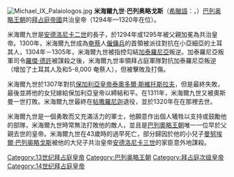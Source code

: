 {{多個問題|
{{expand|time=2015-02-12T14:57:42+00:00}}
{{unreferenced|time=2015-01-24T10:43:50+00:00}}
{{refimprove|time=2015-01-24T10:43:50+00:00}}
}}
[[File:Michael_IX_Palaiologos.jpg|thumb]]
{{巴列奥略王朝}}
'''米海爾九世·巴列奥略戈斯'''（[[希臘語|希臘語]]：{{lang|el|'''Μιχαήλ Θ΄ Παλαιολόγος'''}}，{{bd|1277年|4月17日|1320年|10月12日|catIdx=M米}}）[[巴列奥略王朝|巴列奥略王朝]]的[[拜占庭帝國|拜占庭帝國]]共治皇帝（1294年—1320年在位）。

米海爾九世是[[安德洛尼卡二世_(拜占庭)|安德洛尼卡二世]]的長子，於1294年或1295年被父親加冕為共治皇帝。1300年，米海爾九世成為[[奄蔡|奄蔡]]人[[僱傭兵|僱傭兵]]的首領被派往對抗在小亞細亞的土耳其人，1304年－1305年，米海爾九世被指控勾結[[加泰羅尼亞|加泰羅尼亞]]叛逆。加泰羅尼亞叛軍司令[[羅傑·德許|羅傑·德許]]被謀殺之後，米海爾九世率領拜占庭軍隊對抗加泰羅尼亞叛逆（增加了土耳其人及和5-8,000 奄蔡人），但被擊敗及打傷。

米海爾九世於1307年對抗[[保加利亞君主列表|保加利亞皇帝]][[泰奧多爾·斯維托斯拉夫(保加利亞)|泰奧多爾·斯維托斯拉夫]]，但是最終失敗，最後並將他的女兒嫁給保加利亞皇帝以締結和平。在1311年，米海爾九世又被奧斯曼一世打敗。米海爾九世最終在[[帖撒羅尼迦|帖撒羅尼迦]]退役，並於1320年在在那裡去世。

米海爾九世是一個勇敢而又充滿活力的軍士，他願意作出個人犧牲以支持或鼓勵他的部隊，米海爾九世時常無法打敗他的敵人，並且是[[巴列奧略王朝|巴列奧略王朝]]唯一一位早於父親去世的皇帝。米海爾九世在43歲時的過早死亡，部分歸因於他的小兒子[[曼努埃爾·巴列奥略戈斯|曼努埃爾·巴列奥略戈斯]]被他的大兒子共治皇帝[[安德洛尼卡三世_(拜占庭)|安德洛尼卡三世]]的家臣意外地謀殺。

{{leader|[[安德洛尼卡二世_(拜占庭)|安德洛尼卡二世]]|[[拜占庭皇帝列表|拜占庭皇帝列表]]|[[安德洛尼卡二世_(拜占庭)|安德洛尼卡二世]]}}
{{拜占庭皇帝}}

{{Authority control}}
[[Category:13世纪拜占庭皇帝|Category:13世纪拜占庭皇帝]]
[[Category:巴列奥略王朝|Category:巴列奥略王朝]]
[[Category:拜占庭次级皇帝|Category:拜占庭次级皇帝]]
[[Category:14世纪拜占庭皇帝|Category:14世纪拜占庭皇帝]]